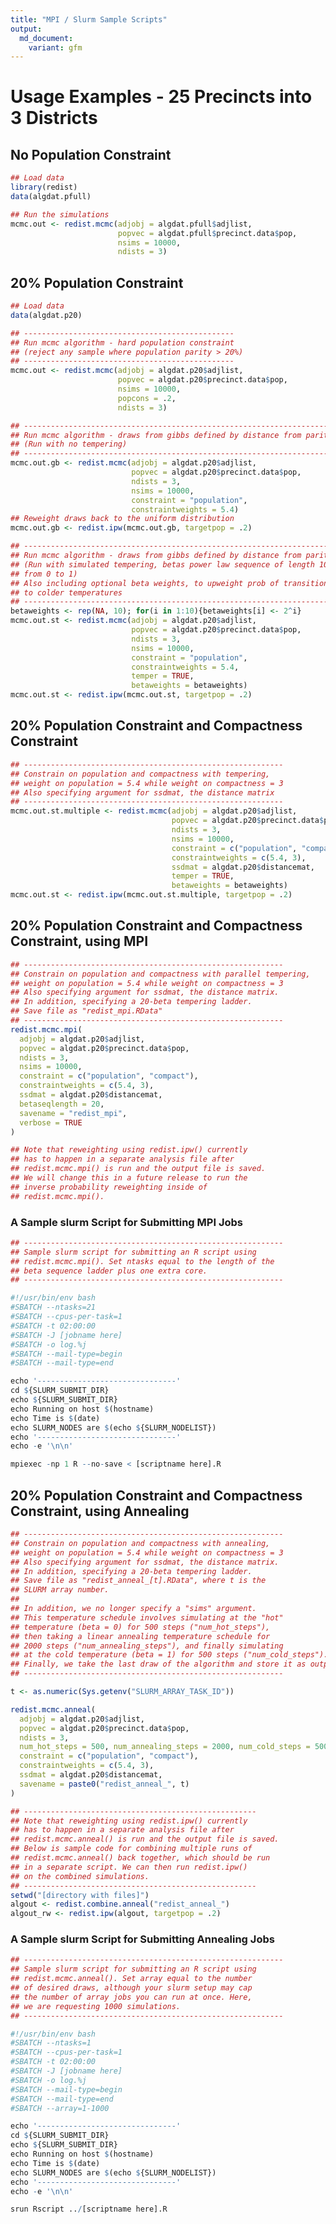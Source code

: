 ```yaml
---
title: "MPI / Slurm Sample Scripts"
output: 
  md_document:
    variant: gfm
---
```


# Usage Examples - 25 Precincts into 3 Districts

## No Population Constraint
```r
## Load data
library(redist)
data(algdat.pfull)

## Run the simulations
mcmc.out <- redist.mcmc(adjobj = algdat.pfull$adjlist,
                        popvec = algdat.pfull$precinct.data$pop,
                        nsims = 10000,
                        ndists = 3)
```

## 20% Population Constraint
```r
## Load data
data(algdat.p20)

## -----------------------------------------------
## Run mcmc algorithm - hard population constraint
## (reject any sample where population parity > 20%)
## -----------------------------------------------
mcmc.out <- redist.mcmc(adjobj = algdat.p20$adjlist,
                        popvec = algdat.p20$precinct.data$pop,
                        nsims = 10000,
                        popcons = .2,
                        ndists = 3)

## ---------------------------------------------------------------------
## Run mcmc algorithm - draws from gibbs defined by distance from parity
## (Run with no tempering)
## ---------------------------------------------------------------------
mcmc.out.gb <- redist.mcmc(adjobj = algdat.p20$adjlist,
                           popvec = algdat.p20$precinct.data$pop,
                           ndists = 3,
                           nsims = 10000,
                           constraint = "population",
                           constraintweights = 5.4)
## Reweight draws back to the uniform distribution
mcmc.out.gb <- redist.ipw(mcmc.out.gb, targetpop = .2)

## ---------------------------------------------------------------------
## Run mcmc algorithm - draws from gibbs defined by distance from parity
## (Run with simulated tempering, betas power law sequence of length 10
## from 0 to 1)
## Also including optional beta weights, to upweight prob of transitions
## to colder temperatures
## ---------------------------------------------------------------------
betaweights <- rep(NA, 10); for(i in 1:10){betaweights[i] <- 2^i}
mcmc.out.st <- redist.mcmc(adjobj = algdat.p20$adjlist,
                           popvec = algdat.p20$precinct.data$pop,
                           ndists = 3,
                           nsims = 10000,
                           constraint = "population",
                           constraintweights = 5.4,
                           temper = TRUE,
                           betaweights = betaweights)
mcmc.out.st <- redist.ipw(mcmc.out.st, targetpop = .2)
```

## 20% Population Constraint and Compactness Constraint
```r
## ----------------------------------------------------------
## Constrain on population and compactness with tempering,
## weight on population = 5.4 while weight on compactness = 3
## Also specifying argument for ssdmat, the distance matrix
## ----------------------------------------------------------
mcmc.out.st.multiple <- redist.mcmc(adjobj = algdat.p20$adjlist,
                                    popvec = algdat.p20$precinct.data$pop,
                                    ndists = 3,
                                    nsims = 10000,
                                    constraint = c("population", "compact"),
                                    constraintweights = c(5.4, 3),
                                    ssdmat = algdat.p20$distancemat,
                                    temper = TRUE,
                                    betaweights = betaweights)
mcmc.out.st <- redist.ipw(mcmc.out.st.multiple, targetpop = .2)
```

## 20% Population Constraint and Compactness Constraint, using MPI
```r
## ----------------------------------------------------------
## Constrain on population and compactness with parallel tempering,
## weight on population = 5.4 while weight on compactness = 3
## Also specifying argument for ssdmat, the distance matrix.
## In addition, specifying a 20-beta tempering ladder.
## Save file as "redist_mpi.RData"
## ----------------------------------------------------------
redist.mcmc.mpi(
  adjobj = algdat.p20$adjlist,
  popvec = algdat.p20$precinct.data$pop,
  ndists = 3,
  nsims = 10000,
  constraint = c("population", "compact"),
  constraintweights = c(5.4, 3),
  ssdmat = algdat.p20$distancemat,
  betaseqlength = 20,
  savename = "redist_mpi",
  verbose = TRUE
)

## Note that reweighting using redist.ipw() currently
## has to happen in a separate analysis file after
## redist.mcmc.mpi() is run and the output file is saved. 
## We will change this in a future release to run the 
## inverse probability reweighting inside of
## redist.mcmc.mpi().
```

### A Sample slurm Script for Submitting MPI Jobs
```r
## ----------------------------------------------------------
## Sample slurm script for submitting an R script using 
## redist.mcmc.mpi(). Set ntasks equal to the length of the
## beta sequence ladder plus one extra core.
## ----------------------------------------------------------

#!/usr/bin/env bash
#SBATCH --ntasks=21
#SBATCH --cpus-per-task=1
#SBATCH -t 02:00:00
#SBATCH -J [jobname here]
#SBATCH -o log.%j
#SBATCH --mail-type=begin
#SBATCH --mail-type=end

echo '-------------------------------'
cd ${SLURM_SUBMIT_DIR}
echo ${SLURM_SUBMIT_DIR}
echo Running on host $(hostname)
echo Time is $(date)
echo SLURM_NODES are $(echo ${SLURM_NODELIST})
echo '-------------------------------'
echo -e '\n\n'

mpiexec -np 1 R --no-save < [scriptname here].R
```

## 20% Population Constraint and Compactness Constraint, using Annealing
```r
## ----------------------------------------------------------
## Constrain on population and compactness with annealing,
## weight on population = 5.4 while weight on compactness = 3
## Also specifying argument for ssdmat, the distance matrix.
## In addition, specifying a 20-beta tempering ladder.
## Save file as "redist_anneal_[t].RData", where t is the
## SLURM array number. 
## 
## In addition, we no longer specify a "sims" argument. 
## This temperature schedule involves simulating at the "hot"
## temperature (beta = 0) for 500 steps ("num_hot_steps"),
## then taking a linear annealing temperature schedule for
## 2000 steps ("num_annealing_steps"), and finally simulating
## at the cold temperature (beta = 1) for 500 steps ("num_cold_steps").
## Finally, we take the last draw of the algorithm and store it as output.
## ----------------------------------------------------------

t <- as.numeric(Sys.getenv("SLURM_ARRAY_TASK_ID"))

redist.mcmc.anneal(
  adjobj = algdat.p20$adjlist,
  popvec = algdat.p20$precinct.data$pop,
  ndists = 3,
  num_hot_steps = 500, num_annealing_steps = 2000, num_cold_steps = 500,
  constraint = c("population", "compact"),
  constraintweights = c(5.4, 3),
  ssdmat = algdat.p20$distancemat,
  savename = paste0("redist_anneal_", t)
)

## ----------------------------------------------------
## Note that reweighting using redist.ipw() currently
## has to happen in a separate analysis file after
## redist.mcmc.anneal() is run and the output file is saved. 
## Below is sample code for combining multiple runs of
## redist.mcmc.anneal() back together, which should be run 
## in a separate script. We can then run redist.ipw()
## on the combined simulations.
## ----------------------------------------------------
setwd("[directory with files]")
algout <- redist.combine.anneal("redist_anneal_")
algout_rw <- redist.ipw(algout, targetpop = .2)
```

### A Sample slurm Script for Submitting Annealing Jobs
```r
## ----------------------------------------------------------
## Sample slurm script for submitting an R script using 
## redist.mcmc.anneal(). Set array equal to the number
## of desired draws, although your slurm setup may cap
## the number of array jobs you can run at once. Here,
## we are requesting 1000 simulations.
## ----------------------------------------------------------

#!/usr/bin/env bash
#SBATCH --ntasks=1
#SBATCH --cpus-per-task=1
#SBATCH -t 02:00:00
#SBATCH -J [jobname here]
#SBATCH -o log.%j
#SBATCH --mail-type=begin
#SBATCH --mail-type=end
#SBATCH --array=1-1000

echo '-------------------------------'
cd ${SLURM_SUBMIT_DIR}
echo ${SLURM_SUBMIT_DIR}
echo Running on host $(hostname)
echo Time is $(date)
echo SLURM_NODES are $(echo ${SLURM_NODELIST})
echo '-------------------------------'
echo -e '\n\n'

srun Rscript ../[scriptname here].R
```
